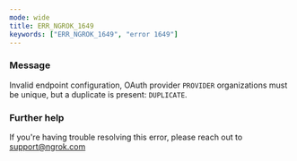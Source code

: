 ```yaml
---
mode: wide
title: ERR_NGROK_1649
keywords: ["ERR_NGROK_1649", "error 1649"]
---
```


### Message

Invalid endpoint configuration, OAuth provider `PROVIDER` organizations must be unique, but a duplicate is present: `DUPLICATE`.

### Further help

If you're having trouble resolving this error, please reach out to [support@ngrok.com](mailto:support@ngrok.com?subject=Help%20with%20ERR_NGROK_1649)
